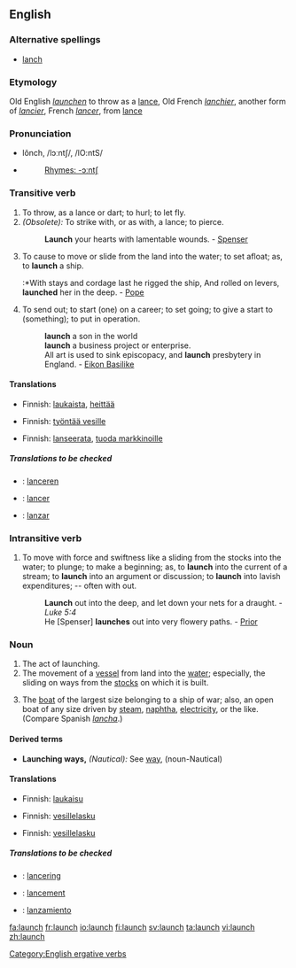 ==English==

===Alternative spellings===
* [[lanch]]

===Etymology===
Old English ''[[launchen]]'' to throw as a [[lance]], Old French ''[[lanchier]]'', another form of ''[[lancier]]'', French ''[[lancer]]'', from [[lance]]

===Pronunciation===
*lônch, /lɔːntʃ/, /lO:ntS/
*{{audio|en-us-launch.ogg|Audio (US)}}
*:[[Rhymes:English:-ɔːntʃ|Rhymes: -ɔːntʃ]]

===Transitive verb===
{{en-verb|launch|es}}

# To throw, as a lance or dart; to hurl; to let fly.
# ''(Obsolete):'' To strike with, or as with, a lance; to pierce.
#:'''Launch''' your hearts with lamentable wounds. - [[Spenser]]
# To cause to move or slide from the land into the water; to set afloat; as, to '''launch''' a ship.
#:*With stays and cordage last he rigged the ship, And rolled on levers, '''launched''' her in the deep. - [[Pope]]
# To send out; to start (one) on a career; to set going; to give a start to (something); to put in operation.
#: '''launch''' a son in the world
#: '''launch''' a business project or enterprise.
#: All art is used to sink episcopacy, and '''launch''' presbytery in England. - [[Eikon Basilike]]

====Translations====
{{trans-top|To throw, as a lance or dart; to hurl; to let fly}}
*Finnish: [[laukaista]], [[heittää]]
{{trans-mid}}
{{trans-bottom}}

{{trans-top|To strike with, or as with, a lance; to pierce}}
{{trans-mid}}
{{trans-bottom}}

{{trans-top|To cause to move or slide from the land into the water}}
*Finnish: [[työntää vesille]]
{{trans-mid}}
{{trans-bottom}}

{{trans-top|To send out; to start (one) on a career; to set going; to give a start to (something); to put in operation}}
*Finnish: [[lanseerata]], [[tuoda markkinoille]]
{{trans-mid}}
{{trans-bottom}}

=====Translations to be checked=====
{{checktrans}}
{{top}}
*{{ttbc|Dutch}}: [[lanceren]]
*{{ttbc|French}}: [[lancer]]
{{mid}}
*{{ttbc|Spanish}}: [[lanzar]]
{{bottom}}

===Intransitive verb===
{{en-verb|launch|es}}

# To move with force and swiftness like a sliding from the stocks into the water; to plunge; to make a beginning; as, to '''launch''' into the current of a stream; to '''launch''' into an argument or discussion; to '''launch''' into lavish expenditures; -- often with out.
#:'''Launch''' out into the deep, and let down your nets for a draught. - ''Luke 5:4''
#:He [Spenser] '''launches''' out into very flowery paths. - [[Prior]]

===Noun===
{{en-noun}}

# The act of launching.
# The movement of a [[vessel]] from land into the [[water]]; especially, the sliding on ways from the [[stocks]] on which it is built.
# {{context|nautical}} The [[boat]] of the largest size belonging to a ship of war; also, an open boat of any size driven by [[steam]], [[naphtha]], [[electricity]], or the like. (Compare Spanish ''[[lancha]]''.)

====Derived terms====
*'''Launching ways,''' ''(Nautical):'' See [[way]], (noun-Nautical)

====Translations====
{{trans-top|The act of launching}}
*Finnish: [[laukaisu]]
{{trans-mid}}
{{trans-bottom}}

{{trans-top|The movement of a vessel from land into the water}}
*Finnish: [[vesillelasku]]
{{trans-mid}}
{{trans-bottom}}

{{trans-top|The boat of the largest size belonging to a ship of war}}
*Finnish: [[vesillelasku]]
{{trans-mid}}
{{trans-bottom}}

=====Translations to be checked=====
{{checktrans}}
{{top}}
*{{ttbc|Dutch}}: [[lancering]] {{f}}
*{{ttbc|French}}: [[lancement]] {{m}}
{{mid}}
*{{ttbc|Spanish}}: [[lanzamiento]] {{m}}
{{bottom}}

[[Category:English ergative verbs]]

[[fa:launch]]
[[fr:launch]]
[[io:launch]]
[[fi:launch]]
[[sv:launch]]
[[ta:launch]]
[[vi:launch]]
[[zh:launch]]